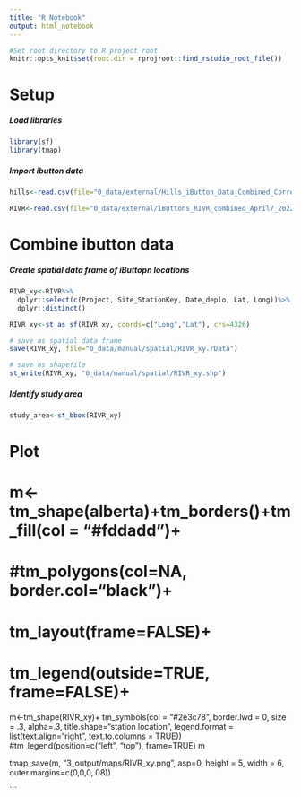 ```yaml
---
title: "R Notebook"
output: html_notebook
---
```


```r
#Set root directory to R project root
knitr::opts_knit$set(root.dir = rprojroot::find_rstudio_root_file())
```


# Setup

##### Load libraries {-}

```r
library(sf)
library(tmap)
```


##### Import ibutton data {-}

```r
hills<-read.csv(file="0_data/external/Hills_iButton_Data_Combined_Corrected_for_Deployment_no_extremes_Apr_27.csv")

RIVR<-read.csv(file="0_data/external/iButtons_RIVR_combined_April7_2022_no_extremes.csv")
```


# Combine ibutton data

##### Create spatial data frame of iButtopn locations {-}

```r
RIVR_xy<-RIVR%>%
  dplyr::select(c(Project, Site_StationKey, Date_deplo, Lat, Long))%>%
  dplyr::distinct()

RIVR_xy<-st_as_sf(RIVR_xy, coords=c("Long","Lat"), crs=4326)

# save as spatial data frame
save(RIVR_xy, file="0_data/manual/spatial/RIVR_xy.rData")

# save as shapefile
st_write(RIVR_xy, "0_data/manual/spatial/RIVR_xy.shp")
````

##### Identify study area {-}

```r
study_area<-st_bbox(RIVR_xy)


```




# Plot
# m<-tm_shape(alberta)+tm_borders()+tm_fill(col = "#fddadd")+
#   #tm_polygons(col=NA, border.col="black")+
#   tm_layout(frame=FALSE)+
#   tm_legend(outside=TRUE, frame=FALSE)+
m<-tm_shape(RIVR_xy)+
    tm_symbols(col = "#2e3c78", border.lwd = 0, size = .3, alpha=.3, title.shape="station location", legend.format = list(text.align="right", text.to.columns = TRUE))
  #tm_legend(position=c("left", "top"), frame=TRUE)
m

tmap_save(m, "3_output/maps/RIVR_xy.png", asp=0, height = 5, width = 6, outer.margins=c(0,0,0,.08))


```








